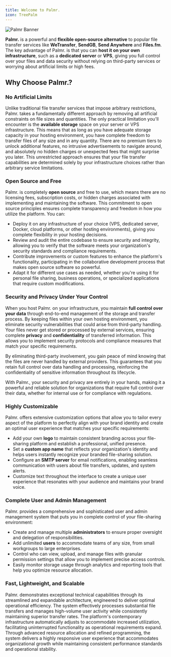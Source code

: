 ```yaml
---
title: Welcome to Palmr.
icon: TreePalm
---
```



![Palmr Banner](/assets/v2.1/general/banner.png)

**Palmr.** is a powerful and **flexible open-source alternative** to popular file transfer services like **WeTransfer**, **SendGB**, **Send Anywhere** and **Files.fm**. The key advantage of Palmr. is that you can **host it on your own infrastructure**, such as a **dedicated server** or **VPS**, giving you full control over your files and data security without relying on third-party services or worrying about artificial limits or high fees.  

## **Why Choose Palmr.?**

### No Artificial Limits

Unlike traditional file transfer services that impose arbitrary restrictions, Palmr. takes a fundamentally different approach by removing all artificial constraints on file sizes and quantities. The only practical limitation you'll encounter is the **available storage** space on your server or VPS infrastructure. This means that as long as you have adequate storage capacity in your hosting environment, you have complete freedom to transfer files of any size and in any quantity. There are no premium tiers to unlock additional features, no intrusive advertisements to navigate around, and absolutely no hidden charges or unexpected fees that might surprise you later. This unrestricted approach ensures that your file transfer capabilities are determined solely by your infrastructure choices rather than arbitrary service limitations.

### Open Source and Free

Palmr. is completely **open source** and free to use, which means there are no licensing fees, subscription costs, or hidden charges associated with implementing and maintaining the software. This commitment to open source principles ensures complete transparency and freedom in how you utilize the platform. You can:

- Deploy it on any infrastructure of your choice (VPS, dedicated server, Docker, cloud platforms, or other hosting environments), giving you complete flexibility in your hosting decisions.
- Review and audit the entire codebase to ensure security and integrity, allowing you to verify that the software meets your organization's security standards and compliance requirements.
- Contribute improvements or custom features to enhance the platform's functionality, participating in the collaborative development process that makes open source software so powerful.
- Adapt it for different use cases as needed, whether you're using it for personal file sharing, business operations, or specialized applications that require custom modifications.

### Security and Privacy Under Your Control

When you host Palmr. on your infrastructure, you maintain **full control over your data** through end-to-end management of the storage and transfer process. By keeping files within your own hosting environment, you eliminate security vulnerabilities that could arise from third-party handling. Your files never get stored or processed by external services, ensuring complete **privacy** and **confidentiality** of transferred information. This allows you to implement security protocols and compliance measures that match your specific requirements.

By eliminating third-party involvement, you gain peace of mind knowing that the files are never handled by external providers. This guarantees that you retain full control over data handling and processing, reinforcing the confidentiality of sensitive information throughout its lifecycle.

With Palmr., your security and privacy are entirely in your hands, making it a powerful and reliable solution for organizations that require full control over their data, whether for internal use or for compliance with regulations.

### Highly Customizable

Palmr. offers extensive customization options that allow you to tailor every aspect of the platform to perfectly align with your brand identity and create an optimal user experience that matches your specific requirements:

- Add your own **logo** to maintain consistent branding across your file-sharing platform and establish a professional, unified presence.
- Set a **custom app name** that reflects your organization's identity and helps users instantly recognize your branded file-sharing solution.
- Configure an **SMTP server** for email notifications, enabling seamless communication with users about file transfers, updates, and system alerts.
- Customize text throughout the interface to create a unique user experience that resonates with your audience and maintains your brand voice.

### Complete User and Admin Management

Palmr. provides a comprehensive and sophisticated user and admin management system that puts you in complete control of your file-sharing environment:

- Create and manage multiple **administrators** to ensure proper oversight and delegation of responsibilities.
- Add unlimited **users** to accommodate teams of any size, from small workgroups to large enterprises.
- Control who can view, upload, and manage files with granular permission settings that allow you to implement precise access controls.
- Easily monitor storage usage through analytics and reporting tools that help you optimize resource allocation.

### Fast, Lightweight, and Scalable

Palmr. demonstrates exceptional technical capabilities through its streamlined and expandable architecture, engineered to deliver optimal operational efficiency. The system effectively processes substantial file transfers and manages high-volume user activity while consistently maintaining superior transfer rates. The platform's contemporary infrastructure automatically adjusts to accommodate increased utilization, facilitating uninterrupted functionality as operational requirements expand. Through advanced resource allocation and refined programming, the system delivers a highly responsive user experience that accommodates organizational growth while maintaining consistent performance standards and operational stability. 